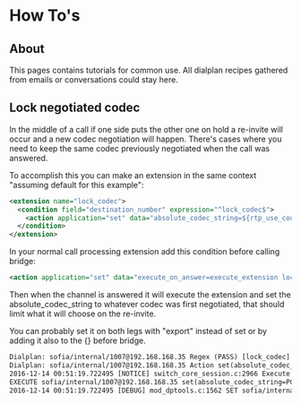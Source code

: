 
# How To's 

 

## About

This pages contains tutorials for common use. All dialplan recipes gathered from emails or conversations could stay here.

## Lock negotiated codec

In the middle of a call if one side puts the other one on hold a re-invite will occur and a new codec negotiation will happen. There's cases where you need to keep the same codec previously negotiated when the call was answered.

To accomplish this you can make an extension in the same context "assuming default for this example":

```xml
<extension name="lock_codec">                                                                                                                                   
  <condition field="destination_number" expression="^lock_codec$">
    <action application="set" data="absolute_codec_string=${rtp_use_codec_name}"/>
  </condition>
</extension>
```

In your normal call processing extension add this condition before calling bridge:

```xml
<action application="set" data="execute_on_answer=execute_extension lock_codec XML default"/>
```

Then when the channel is answered it will execute the extension and set the absolute\_codec\_string to whatever codec was first negotiated, that should limit what it will choose on the re-invite.

You can probably set it on both legs with "export" instead of set or by adding it also to the \{} before bridge.

```xml
Dialplan: sofia/internal/1007@192.168.168.35 Regex (PASS) [lock_codec] destination_number(lock_codec) =~ /^lock_codec$/ break=on-false
Dialplan: sofia/internal/1007@192.168.168.35 Action set(absolute_codec_string=${rtp_use_codec_name}) 
2016-12-14 00:51:19.722495 [NOTICE] switch_core_session.c:2966 Execute set(absolute_codec_string=${rtp_use_codec_name})
EXECUTE sofia/internal/1007@192.168.168.35 set(absolute_codec_string=PCMU)
2016-12-14 00:51:19.722495 [DEBUG] mod_dptools.c:1562 SET sofia/internal/1007@192.168.168.35 [absolute_codec_string]=[PCMU]
```


